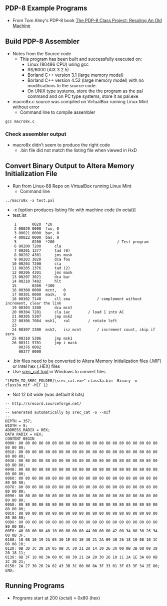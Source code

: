 == PDP-8 Example Programs ==

* From Tom Almy's PDP-8 book [https://www.amazon.com/PDP-8-Class-Project-Resoling-Machine-ebook/dp/B07KY5RCJ7/ref=sr_1_1?dchild=1&keywords=tom+almy+pdp-8&qid=1615991822&sr=8-1 The PDP-8 Class Project: Resoling An Old Machine]

== Build PDP-8 Assembler ==

* Notes from the Source code
** This program has been built and successfully executed on:
*** Linux (80486 CPU) using gcc
*** RS/6000 (AIX 3.2.5)
*** Borland C++ version 3.1 (large memory model)
*** Borland C++ version 4.52 (large memory model) with no modifications to the source code.
*** On UNIX type systems, store the the program as the pal command and on PC type systems, store it as pal.exe
* macro8x.c source was compiled on VirtualBox running Linux Mint without error
** Command line to compile assembler

<pre>
gcc macro8x.c
</pre>

=== Check assembler output ===

* macro8x didn't seem to produce the right code
** .bin file did not match the listing file when viewed in HxD

== Convert Binary Output to Altera Memory Initialization File ==

* Run from Linux-68 Repo on VirtualBox running Linux Mint
** Command line

<pre>
../macro8x -x test.pal

</pre>

* -x [option produces listing file with machine code (in octal)]
* test.lst

<pre>
    1       0020  *20
    2 00020 0000  foo, 0
    3 00021 0000  bar, 0
    4 00022 0000  bas, 0
    5       0200  *200                            / Test program
    6 00200 7200      cla
    7 00201 1377      tad (0)
    8 00202 4301      jms mask
    9 00203 3020      dca foo
   10 00204 7200      cla
   11 00205 1376      tad (2)
   12 00206 4301      jms mask
   13 00207 3021      dca bar
   14 00210 7402      hlt
   15       0300  *300
   16 00300 0000  mcnt,   0
   17 00301 0000  mask,   0
   18 00302 7140      cll cma            / complement without increment, clear the link
   19 00303 3300      dca mcnt
   20 00304 7201      cla iac        / load 1 into AC
   21 00305 5307      jmp msk2
   22 00306 7004  msk1,   ral        / rotate left
   23             
   24 00307 2300  msk2,   isz mcnt       / increment count, skip if zero
   25 00310 5306      jmp msk1
   26 00311 5701      jmp i mask
      00376 0002
      00377 0000

</pre>

* .bin files need to be converted to Altera Memory Initialization files (.MIF) or Intel hex (.HEX) files
* Use [https://github.com/douggilliland/Retro-Computers/tree/master/PC%20Tools/srecord srec_cat tool] in Windows to convert files

<pre>
"[PATH_TO_SREC_FOLDER]\srec_cat.exe" class3a.bin -Binary -o class3a.mif -MIF 12

</pre>

* Not 12 bit wide (was default 8 bits)

<pre>
-- http://srecord.sourceforge.net/
--
-- Generated automatically by srec_cat -o --mif
--
DEPTH = 357;
WIDTH = 8;
ADDRESS_RADIX = HEX;
DATA_RADIX = HEX;
CONTENT BEGIN
0000: 80 80 80 80 80 80 80 80 80 80 80 80 80 80 80 80 80 80 80 80 80 80 80 80;
0018: 80 80 80 80 80 80 80 80 80 80 80 80 80 80 80 80 80 80 80 80 80 80 80 80;
0030: 80 80 80 80 80 80 80 80 80 80 80 80 80 80 80 80 80 80 80 80 80 80 80 80;
0048: 80 80 80 80 80 80 80 80 80 80 80 80 80 80 80 80 80 80 80 80 80 80 80 80;
0060: 80 80 80 80 80 80 80 80 80 80 80 80 80 80 80 80 80 80 80 80 80 80 80 80;
0078: 80 80 80 80 80 80 80 80 80 80 80 80 80 80 80 80 80 80 80 80 80 80 80 80;
0090: 80 80 80 80 80 80 80 80 80 80 80 80 80 80 80 80 80 80 80 80 80 80 80 80;
00A8: 80 80 80 80 80 80 80 80 80 80 80 80 80 80 80 80 80 80 80 80 80 80 80 80;
00C0: 80 80 80 80 80 80 80 80 80 80 80 80 80 80 80 80 80 80 80 80 80 80 80 80;
00D8: 80 80 80 80 80 80 80 80 80 80 80 80 80 80 80 80 80 80 80 80 80 80 80 80;
00F0: 40 08 00 00 40 10 00 00 00 00 44 00 00 00 42 00 3A 00 30 26 3A 00 0B 3F;
0108: 18 08 30 19 2A 05 30 1E 03 3E 30 21 2A 09 30 26 18 10 08 10 1C 08 08 10;
0120: 0B 3D 3C 20 2A 05 0B 3C 30 21 2A 14 30 26 3A 00 0B 3B 08 08 38 20 18 11;
0138: 0B 3F 18 08 3A 00 0C 08 30 21 2A 20 30 26 10 11 2A 1E 3A 00 0B 3C 30 21;
0150: 2A 27 30 26 2A 02 43 3B 3C 00 00 0A 3F 33 01 3F 03 3F 34 2E 80;
END;
</pre>

== Running Programs ==

* Programs start at 200 (octal) = 0x80 (hex)
